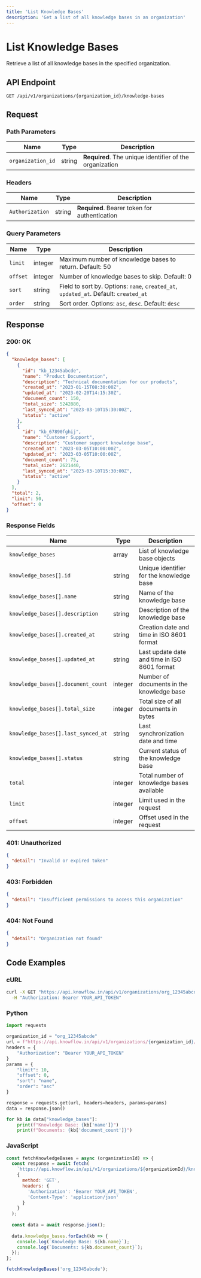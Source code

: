 ```yaml
---
title: 'List Knowledge Bases'
description: 'Get a list of all knowledge bases in an organization'
---
```


# List Knowledge Bases

Retrieve a list of all knowledge bases in the specified organization.

## API Endpoint

```
GET /api/v1/organizations/{organization_id}/knowledge-bases
```

## Request

### Path Parameters

| Name | Type | Description |
| ---- | ---- | ----------- |
| `organization_id` | string | **Required**. The unique identifier of the organization |

### Headers

| Name | Type | Description |
| ---- | ---- | ----------- |
| `Authorization` | string | **Required**. Bearer token for authentication |

### Query Parameters

| Name | Type | Description |
| ---- | ---- | ----------- |
| `limit` | integer | Maximum number of knowledge bases to return. Default: 50 |
| `offset` | integer | Number of knowledge bases to skip. Default: 0 |
| `sort` | string | Field to sort by. Options: `name`, `created_at`, `updated_at`. Default: `created_at` |
| `order` | string | Sort order. Options: `asc`, `desc`. Default: `desc` |

## Response

### 200: OK

```json
{
  "knowledge_bases": [
    {
      "id": "kb_12345abcde",
      "name": "Product Documentation",
      "description": "Technical documentation for our products",
      "created_at": "2023-01-15T08:30:00Z",
      "updated_at": "2023-02-20T14:15:30Z",
      "document_count": 150,
      "total_size": 5242880,
      "last_synced_at": "2023-03-10T15:30:00Z",
      "status": "active"
    },
    {
      "id": "kb_67890fghij",
      "name": "Customer Support",
      "description": "Customer support knowledge base",
      "created_at": "2023-03-05T10:00:00Z",
      "updated_at": "2023-03-05T10:00:00Z",
      "document_count": 75,
      "total_size": 2621440,
      "last_synced_at": "2023-03-10T15:30:00Z",
      "status": "active"
    }
  ],
  "total": 2,
  "limit": 50,
  "offset": 0
}
```

### Response Fields

| Name | Type | Description |
| ---- | ---- | ----------- |
| `knowledge_bases` | array | List of knowledge base objects |
| `knowledge_bases[].id` | string | Unique identifier for the knowledge base |
| `knowledge_bases[].name` | string | Name of the knowledge base |
| `knowledge_bases[].description` | string | Description of the knowledge base |
| `knowledge_bases[].created_at` | string | Creation date and time in ISO 8601 format |
| `knowledge_bases[].updated_at` | string | Last update date and time in ISO 8601 format |
| `knowledge_bases[].document_count` | integer | Number of documents in the knowledge base |
| `knowledge_bases[].total_size` | integer | Total size of all documents in bytes |
| `knowledge_bases[].last_synced_at` | string | Last synchronization date and time |
| `knowledge_bases[].status` | string | Current status of the knowledge base |
| `total` | integer | Total number of knowledge bases available |
| `limit` | integer | Limit used in the request |
| `offset` | integer | Offset used in the request |

### 401: Unauthorized

```json
{
  "detail": "Invalid or expired token"
}
```

### 403: Forbidden

```json
{
  "detail": "Insufficient permissions to access this organization"
}
```

### 404: Not Found

```json
{
  "detail": "Organization not found"
}
```

## Code Examples

### cURL

```bash
curl -X GET "https://api.knowflow.in/api/v1/organizations/org_12345abcde/knowledge-bases?limit=10&offset=0" \
  -H "Authorization: Bearer YOUR_API_TOKEN"
```

### Python

```python
import requests

organization_id = "org_12345abcde"
url = f"https://api.knowflow.in/api/v1/organizations/{organization_id}/knowledge-bases"
headers = {
    "Authorization": "Bearer YOUR_API_TOKEN"
}
params = {
    "limit": 10,
    "offset": 0,
    "sort": "name",
    "order": "asc"
}

response = requests.get(url, headers=headers, params=params)
data = response.json()

for kb in data["knowledge_bases"]:
    print(f"Knowledge Base: {kb['name']}")
    print(f"Documents: {kb['document_count']}")
```

### JavaScript

```javascript
const fetchKnowledgeBases = async (organizationId) => {
  const response = await fetch(
    `https://api.knowflow.in/api/v1/organizations/${organizationId}/knowledge-bases?limit=10&offset=0`,
    {
      method: 'GET',
      headers: {
        'Authorization': 'Bearer YOUR_API_TOKEN',
        'Content-Type': 'application/json'
      }
    }
  );
  
  const data = await response.json();
  
  data.knowledge_bases.forEach(kb => {
    console.log(`Knowledge Base: ${kb.name}`);
    console.log(`Documents: ${kb.document_count}`);
  });
};

fetchKnowledgeBases('org_12345abcde');
``` 